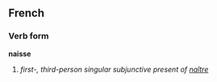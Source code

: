 ==French==
===Verb form===
'''naisse'''

# ''first-, third-person singular subjunctive present of [[naître]]''